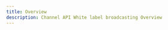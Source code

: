 ```yaml
---
title: Overview
description: Channel API White label broadcasting Overview
---
```



<Row className="resource-card-group">
  <Column colMd={4} colLg={4} noGutterSm style={{ marginBottom: '1px' }}>
    <CustomCard
      title="Customize player branding"
      href={withPrefix('/channel-api-white-label-broadcasting/customize-player-branding')}
      content="Control the branding of the player by uploading your own logo and removing the IBM watermark."
    ></CustomCard>
  </Column>
  <Column colMd={4} colLg={4} noGutterSm style={{ marginBottom: '1px' }}>
    <CustomCard
      title="Hide viewer numbers in player"
      href={withPrefix('/channel-api-white-label-broadcasting/hide-viewer-numbers-in-player')}
      content="The current and total number of viewers of a live channel will not be visible in the player."
    ></CustomCard>
  </Column>
  <Column colMd={4} colLg={4} noGutterSm>
    <CustomCard
      title="Hide channel page"
      href={withPrefix('/channel-api-white-label-broadcasting/hide-channel-page')}
      content="If page lock is enabled, your channel and videos will not be found anywhere on video.ibm.com. Viewers will only be able to watch embedded players on external websites. "
    ></CustomCard>
  </Column>
</Row>
